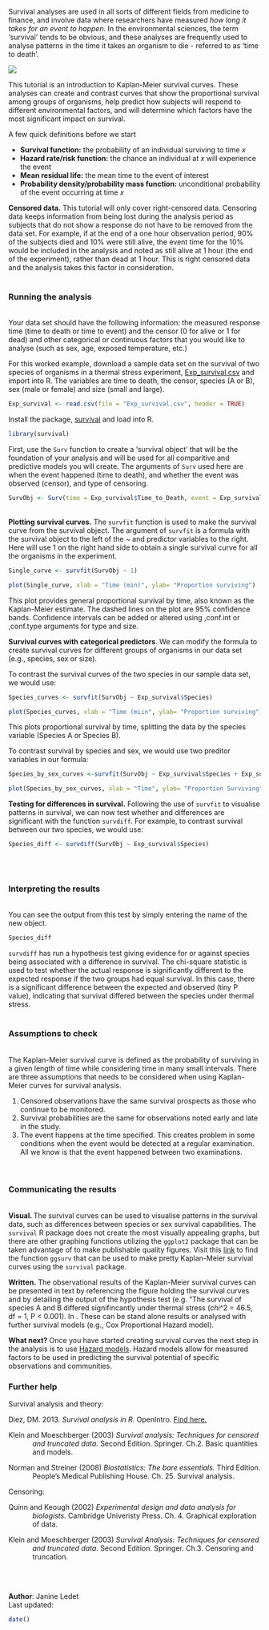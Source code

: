 Survival analyses are used in all sorts of different fields from medicine to finance, and involve data where researchers have measured *how long it takes for an event to happen*. In the environmental sciences, the term 'survival' tends to be obvious, and these analyses are frequently used to analyse patterns in the time it takes an organism to die - referred to as 'time to death'.

![](Survival_analysis_image.jpg)

This tutorial is an introduction to Kaplan-Meier survival curves. These analyses can create and contrast curves that show the proportional survival among groups of organisms, help predict how subjects will respond to different environmental factors, and will determine which factors have the most significant impact on survival.

A few quick definitions before we start

* **Survival function:** the probability of an individual surviving to time *x*
* **Hazard rate/risk function:** the chance an individual at *x* will experience the event
* **Mean residual life:** the mean time to the event of interest
* **Probability density/probability mass function:** unconditional probability of the event occurring at time *x*

**Censored data.** This tutorial will only cover right-censored data. Censoring data keeps information from being lost during the analysis period as subjects that do not show a response do not have to be removed from the data set. For example, if at the end of a one hour observation period, 90% of the subjects died and 10% were still alive, the event time for the 10% would be included in the analysis and noted as still alive at 1 hour (the end of the experiment), rather than dead at 1 hour. This is right censored data and the analysis takes this factor in consideration.
<br><br>

### Running the analysis
<br>
Your data set should have the following information: the measured response time (time to death or time to event) and the censor (0 for alive or 1 for dead) and other categorical or continuous factors that you would like to analyse (such as sex, age, exposed temperature, etc.)

For this worked example, download a sample data set on the survival of two species of organisms in a thermal stress experiment, [Exp_survival.csv]() and import into R. The variables are time to death, the censor, species (A or B), sex (male or female) and size (small and large).

```{r}
Exp_survival <- read.csv(file = "Exp_survival.csv", header = TRUE)
```

Install the package, [survival](https://cran.r-project.org/web/packages/survival/index.html) and load into R.

```{r,warning=F}
library(survival)
```

First, use the `Surv` function to create a 'survival object' that will be the foundation of your analysis and will be used for all comparitive and predictive models you will create. The arguments of `Surv` used here are when the event happened (time to death), and whether the event was observed (censor), and type of censoring.

```{r}
SurvObj <- Surv(time = Exp_survival$Time_to_Death, event = Exp_survival$Censor, type = c('right'))
```
<br>
**Plotting survival curves.** The `survfit` function is used to make the survival curve from the survival object. The argument of `survfit` is a formula with the survival object to the left of the ~ and predictor variables to the right. Here will use 1 on the right hand side to obtain a single survival curve for all the organisms in the experiment.

```{r}
Single_curve <- survfit(SurvObj ~ 1)

plot(Single_curve, xlab = "Time (min)", ylab= "Proportion surviving")
```

This plot provides general proportional survival by time, also known as the Kaplan-Meier estimate. The dashed lines on the plot are 95% confidence bands. Confidence intervals can be added or altered using ,conf.int or ,conf.type arguments for type and size.

**Survival curves with categorical predictors**. We can modify the formula to create survival curves for different groups of organisms in our data set (e.g., species, sex or size).

To contrast the survival curves of the two species in our sample data set, we would use:
```{r}
Species_curves <- survfit(SurvObj ~ Exp_survival$Species) 

plot(Species_curves, xlab = "Time (miin", ylab= "Proportion surviving")
```

This plots proportional survival by time, splitting the data by the species variable (Species A or Species B).

To contrast survival by species and sex, we would use two preditor variables in our formula:
```{r}
Species_by_sex_curves <-survfit(SurvObj ~ Exp_survival$Species + Exp_survival$Sex) 

plot(Species_by_sex_curves, xlab = "Time", ylab= "Proportion Surviving")
```

**Testing for differences in survival.** Following the use of `survfit` to visualise patterns in survival, we can now test whether and differences are significant with the function `survdiff`. For example, to contrast survival between our two species, we would use:

```{r}
Species_diff <- survdiff(SurvObj ~ Exp_survival$Species)
```
<br><br>

### Interpreting the results
<br>
You can see the output from this test by simply entering the name of the new object.

```{r}
Species_diff
```

`survdiff` has run a hypothesis test giving evidence for or against species being associated with a difference in survival. The chi-square statistic is used to test whether the actual response is significantly different to the expected response if the two groups had equal survival. In this case, there is a significant difference between the expected and observed (tiny P value), indicating that survival differed between the species under thermal stress.
<br><br>

### Assumptions to check
<br>
The Kaplan-Meier survival curve is defined as the probability of surviving in a given length of time while considering time in many small intervals. There are three assumptions that needs to be considered when using Kaplan-Meier curves for survival analysis.

1. Censored observations have the same survival prospects as those who continue to be monitored.   
2. Survival probabilities are the same for observations noted early and late in the study.   
3. The event happens at the time specified. This creates problem in some conditions when the event would be detected at a regular examination. All we know is that the event happened between two examinations.  
<br><br>

### Communicating the results
<br>
**Visual. ** The survival curves can be used to visualise patterns in the survival data, such as differences between species or sex survival capabilities. The `survival` R package does not create the most visually appealing graphs, but there are other graphing functions utilizing the  `ggplot2` package that can be taken advantage of to make publishable quality figures. Visit this [link](https://www.r-statistics.com/2013/07/creating-good-looking-survival-curves-the-ggsurv-function/) to find the function `ggsurv` that can be used to make pretty Kaplan-Meier survival curves using the `survival` package.

**Written.** The observational results of the Kaplan-Meier survival curves can be presented in text by referencing the figure holding the survival curves and by detailing the output of the hypothesis test (e.g. "The survival of species A and B differed signifincantly under thermal stress ($chi$^2 = 46.5, df = 1, P < 0.001). In . These can be stand alone results or analysed with further survival models (e.g., Cox Proportional Hazard model).

**What next?** Once you have started creating survival curves the next step in the analysis is to use [Hazard models](). Hazard models allow for measured factors to be used in predicting the survival potential of specific observations and communities. 


### Further help

Survival analysis and theory:

Diez, DM. 2013. *Survival analysis in R.* OpenIntro. [Find here.](https://www.openintro.org/download.php?file=survival_analysis_in_R&referrer=/stat/surv.php)

<p style="margin-left:.5in;text-indent:-.5in">Klein and Moeschberger (2003) *Survival analysis: Techniques for censored and truncated data.* Second Edition. Springer. Ch.2. Basic quantities and models.</p>
<p style="margin-left:.5in;text-indent:-.5in">Norman and Streiner (2008) *Biostatistics: The bare essentials.* Third Edition. People's Medical Publishing House. Ch. 25. Survival analysis.</p>

Censoring:

<p style="margin-left:.5in;text-indent:-.5in">Quinn and Keough (2002) *Experimental design and data analysis for biologists.* Cambridge Univeristy Press. Ch. 4. Graphical exploration of data.</p>
<p style="margin-left:.5in;text-indent:-.5in">Klein and Moeschberger (2003) *Survival Analysis: Techniques for censored and truncated data.* Second Edition. Springer. Ch.3. Censoring and truncation.</p>
<br><br>

**Author**: Janine Ledet
<br>
Last updated:
```{r,echo=F}
date()
```


